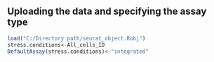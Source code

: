 
## Uploading the data and specifying the assay type


```r
load("C:/Directory path/seurat_object.Robj")
stress.conditions<-All_cells_ID
DefaultAssay(stress.conditions)<-"integrated"
```

